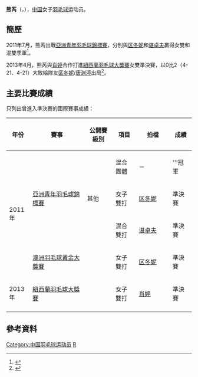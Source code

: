 {{noteTA|G1=Badminton}}
{{Infobox 羽球選手
| playername              = 熊芮
| image                   = 
| size                    = 
| caption                 = 
| birth_name              = 
| date_of_birth           = {{birth_date_and_age|1993|8|2}}
| place_of_birth          = {{CHN}}
| residence               =
| height                  = 
| weight                  = 
| handedness              = 
| country                 = {{CHN}}
| years_intldebut         =
| years_started           = 
| coach                   = 
| event                   = 女子雙打、混合雙打
| highest_ranking         = 第118位（女雙-[[区冬妮|区冬妮]]）
| date_of_highest_ranking = 2011年4月21日<ref name="highest-ranking">{{en}}{{cite web|url=http://bwfcontent.tournamentsoftware.com/ranking/player.aspx?id=4794&player=199026|title=BWF World Ranking - Ranking of XIONG Rui (59158)|website=BWF content}}</ref>
| current_ranking         = 沒有排名
| date_of_current_ranking = 
| played                  = 12勝–6負（女雙）<br/>6勝–4負（混雙）
| titles                  = 
| bwf_profile             = 131804FB-0CB5-46CA-8EDF-52DDE388C59E
| bwf_id                  = 59158
| updated                 = 2013年4月30日
}}
{{MedalTableTop|width=286px}}
{{MedalSport | 女子[[羽毛球|羽毛球]]}}
{{MedalCountry | {{CHN}}}}
{{MedalCompetition | [[亞洲青年羽毛球錦標賽|亞洲青年羽毛球錦標賽]]}}
{{MedalGold | [[2011年亞洲青年羽毛球錦標賽|2011年 勒克瑙]] | 混合團體 }}
{{MedalBronze | [[2011年亞洲青年羽毛球錦標賽|2011年 勒克瑙]] | 女子雙打 }}
{{MedalBronze | [[2011年亞洲青年羽毛球錦標賽|2011年 勒克瑙]] | 混合雙打 }}
{{MedalCountry | {{CHN}}解放軍/廣東省}}
{{MedalCompetition | [[中华人民共和国全国运动会|中华人民共和国全国运动会]]}}
{{MedalGold  | [[中华人民共和国第十二届运动会|2013年 瀋陽]] | [[中華人民共和國第十二屆全運會羽毛球比賽女子團體項目|女子團體]] }}
{{MedalBottom}}
'''熊芮'''（{{lang|en|'''Xiong Rui'''}}，{{bd|1993年|8月2日|catIdx=X熊}}），[[中国|中国]]女子[[羽毛球|羽毛球]]运动员。

==簡歷==
2011年7月，熊芮出戰[[2011年亞洲青年羽毛球錦標賽|亞洲青年羽毛球錦標賽]]，分別與[[区冬妮|区冬妮]]和[[谌卓夫|谌卓夫]]贏得女雙和混雙季軍<ref>{{zh-cn}}{{cite news|title=羽球亚青赛中国获团体赛冠军 三夺冠卫冕皆创历史|url=http://news.cntv.cn/20110713/105302.shtml|newspaper=新浪体育|date=2011-07-06|accessdate=2013-04-30|archive-date=2016-03-04|archive-url=https://web.archive.org/web/20160304102546/http://news.cntv.cn/20110713/105302.shtml|dead-url=no}}</ref>。

2013年4月，熊芮與[[肖婷|肖婷]]合作打進[[2013年紐西蘭羽毛球大獎賽|紐西蘭羽毛球大獎賽]]女雙準決賽，以0比2（4-21、4-21）大敗給隊友[[区冬妮|区冬妮]]/[[唐渊渟|唐渊渟]]出局<ref>{{zh-cn}}{{cite news|title=新西兰赛国羽男女单小将晋级决赛 将争四项冠军|url=http://sports.cqnews.net/html/2013-04/13/content_25542610.htm|newspaper=东方网|date=2013-04-13|deadurl=yes|archiveurl=https://archive.today/20130703053148/http://sports.cqnews.net/html/2013-04/13/content_25542610.htm|archivedate=2013年7月3日|df=}}</ref>。

==主要比賽成績==
只列出曾進入準決賽的國際賽事成績：
{| class=wikitable style="text-align:center; font-size:small;" 
!width="50"|年份
!width="180"|賽事
!width="80"|公開賽級別
!width="60"|項目
!width="100"|拍檔
!width="50"|成績
|-
!rowspan="4"|2011年
|rowspan="3"|[[2011年亞洲青年羽毛球錦標賽|亞洲青年羽毛球錦標賽]]
|rowspan="3"|其他
|混合團體
|－
|bgcolor="gold"|'''冠軍
|-
|女子雙打
|[[区冬妮|区冬妮]]
|bgcolor="#b8860b"|準決賽
|-
|混合雙打
|[[谌卓夫|谌卓夫]]
|bgcolor="#b8860b"|準決賽
|-
|[[2011年澳洲羽毛球黃金大獎賽|澳洲羽毛球黃金大獎賽]]
|{{BWFGPG}}
|女子雙打
|[[区冬妮|区冬妮]]
|bgcolor="#b8860b"|準決賽
|-
!rowspan="1"|2013年
|[[2013年紐西蘭羽毛球大獎賽|紐西蘭羽毛球大獎賽]]
|{{BWFGP}}
|女子雙打
|[[肖婷|肖婷]]
|bgcolor="#b8860b"|準決賽
|-
|}
{{BWF賽事級別索引}}

==參考資料==
{{Reflist}}

{{DEFAULTSORT:Xiong Rui}}
[[Category:中国羽毛球运动员|Category:中国羽毛球运动员]]
[[Category:熊姓|R]]